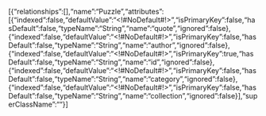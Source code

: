 [{"relationships":[],"name":"Puzzle","attributes":[{"indexed":false,"defaultValue":"<!#NoDefault#!>","isPrimaryKey":false,"hasDefault":false,"typeName":"String","name":"quote","ignored":false},{"indexed":false,"defaultValue":"<!#NoDefault#!>","isPrimaryKey":false,"hasDefault":false,"typeName":"String","name":"author","ignored":false},{"indexed":false,"defaultValue":"<!#NoDefault#!>","isPrimaryKey":true,"hasDefault":false,"typeName":"String","name":"id","ignored":false},{"indexed":false,"defaultValue":"<!#NoDefault#!>","isPrimaryKey":false,"hasDefault":false,"typeName":"String","name":"category","ignored":false},{"indexed":false,"defaultValue":"<!#NoDefault#!>","isPrimaryKey":false,"hasDefault":false,"typeName":"String","name":"collection","ignored":false}],"superClassName":""}]